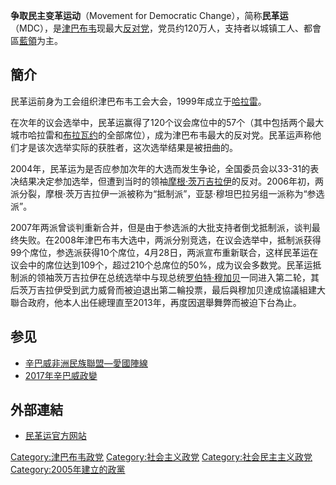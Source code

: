 '''争取民主变革运动'''（Movement for Democratic Change），简称'''民革运'''（MDC），是[[津巴布韦|津巴布韦]]现最大[[反对党|反对党]]，党员约120万人，支持者以城镇工人、都會區[[藍領|藍領]]为主。

== 簡介 ==
民革运前身为工会组织津巴布韦工会大会，1999年成立于[[哈拉雷|哈拉雷]]。

在次年的议会选举中，民革运赢得了120个议会席位中的57个（其中包括两个最大城市哈拉雷和[[布拉瓦约|布拉瓦约]]的全部席位），成为津巴布韦最大的反对党。民革运声称他们才是该次选举实际的获胜者，这次选举结果是被扭曲的。

2004年，民革运为是否应参加次年的大选而发生争论，全国委员会以33-31的表决结果决定参加选举，但遭到当时的领袖[[摩根·茨万吉拉伊|摩根·茨万吉拉伊]]的反对。2006年初，两派分裂，摩根·茨万吉拉伊一派被称为“抵制派”，亚瑟·穆坦巴拉另组一派称为“参选派”。

2007年两派曾谈判重新合并，但是由于参选派的大批支持者倒戈抵制派，谈判最终失败。在2008年津巴布韦大选中，两派分别竞选，在议会选举中，抵制派获得99个席位，参选派获得10个席位，4月28日，两派宣布重新联合，这样民革运在议会中的席位达到109个，超过210个总席位的50%，成为议会多数党。民革运抵制派的领袖茨万吉拉伊在总统选举中与现总统[[罗伯特·穆加贝|罗伯特·穆加贝]]一同进入第二轮，其后茨万吉拉伊受到武力威脅而被迫退出第二輪投票，最后與穆加贝達成協議組建大聯合政府，他本人出任總理直至2013年，再度因選舉舞弊而被迫下台為止。

== 参见 ==
* [[辛巴威非洲民族聯盟—愛國陣線|辛巴威非洲民族聯盟—愛國陣線]]
* [[2017年辛巴威政變|2017年辛巴威政變]]

== 外部連結 ==
* [http://www.mdc.co.zw/ 民革运官方网站]{{Wayback|url=http://www.mdc.co.zw/ |date=20080327021720 }}

{{政治小作品}}

[[Category:津巴布韦政党|Category:津巴布韦政党]]
[[Category:社会主义政党|Category:社会主义政党]]
[[Category:社会民主主义政党|Category:社会民主主义政党]]
[[Category:2005年建立的政黨|Category:2005年建立的政黨]]